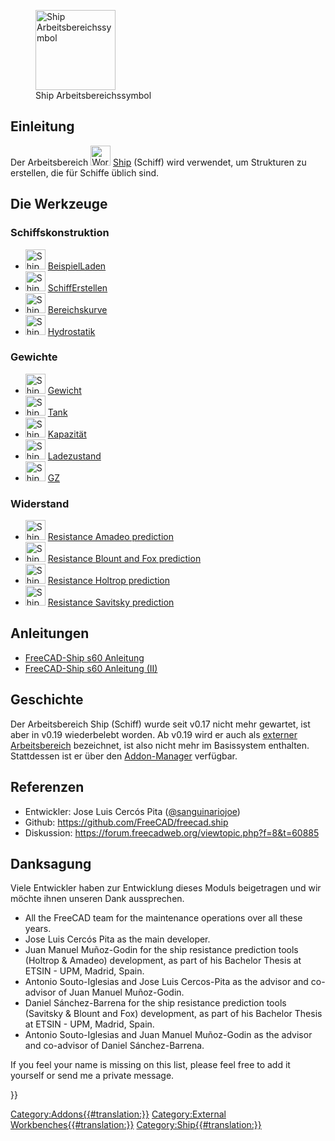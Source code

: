<languages/>

[[Image:Workbench_Ship.svg|thumb|128px|Ship Arbeitsbereichssymbol]]

{{TOCright}}

<span id="Introduction"></span>
==Einleitung==

Der Arbeitsbereich [[Image:Workbench_Ship.svg|32px]] [[Ship_Workbench/de|Ship]] (Schiff) wird verwendet, um Strukturen zu erstellen, die für Schiffe üblich sind.

<span id="The_Tools"></span>
==Die Werkzeuge==

<span id="Ship_Design"></span>
===Schiffskonstruktion===

* [[Image:Ship_LoadExample.svg|32px]] [[Ship_LoadExample/de|BeispielLaden]]
* [[Image:Ship_CreateShip.svg|32px]] [[Ship_CreateShip/de|SchiffErstellen]]
* [[Image:Ship_AreasCurve.svg|32px]] [[Ship_AreasCurve/de|Bereichskurve]]
* [[Image:Ship_Hydrostatics.svg|32px]] [[Ship_Hydrostatics/de|Hydrostatik]]

<span id="Weights"></span>
===Gewichte===

* [[Image:Ship_Weight.svg|32px]] [[Ship_Weight/de|Gewicht]]
* [[Image:Ship_Tank.svg|32px]] [[Ship_Tank/de|Tank]]
* [[Image:Ship_Capacity.svg|32px]] [[Ship_Capacity/de|Kapazität]]
* [[Image:Ship_LoadCondition.svg|32px]] [[Ship_LoadCondition/de|Ladezustand]]
* [[Image:Ship_GZ.svg|32px]] [[Ship_GZ/de|GZ]]

<span id="Resistance"></span>
===Widerstand===

* [[Image:Ship_ResistanceAmadeo.svg|32px]] [[Ship_ResistanceAmadeo/de|Resistance Amadeo prediction]]
* [[Image:Ship_ResistanceBlountFox.svg|32px]] [[Ship_ResistanceBlountFox/de|Resistance Blount and Fox prediction]]
* [[Image:Ship_ResistanceHoltrop.svg|32px]] [[Ship_ResistanceHoltrop/de|Resistance Holtrop prediction]]
* [[Image:Ship_ResistanceSavitsky.svg|32px]] [[Ship_ResistanceSavitsky/de|Resistance Savitsky prediction]]

<span id="Tutorials"></span>
==Anleitungen==

* [[FreeCAD-Ship_s60_tutorial/de|FreeCAD-Ship s60 Anleitung]]
* [[FreeCAD-Ship_s60_tutorial_(II)/de|FreeCAD-Ship s60 Anleitung (II)]]

<span id="History"></span>
==Geschichte==

Der Arbeitsbereich Ship (Schiff) wurde seit v0.17 nicht mehr gewartet, ist aber in v0.19 wiederbelebt worden. Ab v0.19 wird er auch als [[External_workbenches/de|externer Arbeitsbereich]] bezeichnet, ist also nicht mehr im Basissystem enthalten. Stattdessen ist er über den [[Std_AddonMgr/de|Addon-Manager]] verfügbar.

<span id="References"></span>
==Referenzen==

* Entwickler: Jose Luis Cercós Pita ([https://github.com/sanguinariojoe @sanguinariojoe])
* Github: https://github.com/FreeCAD/freecad.ship
* Diskussion: https://forum.freecadweb.org/viewtopic.php?f=8&t=60885

<span id="Acknowledgments"></span>
==Danksagung==

Viele Entwickler haben zur Entwicklung dieses Moduls beigetragen und wir möchte ihnen unseren Dank aussprechen.

* All the FreeCAD team for the maintenance operations over all these years.
* Jose Luis Cercós Pita as the main developer.
* Juan Manuel Muñoz-Godin for the ship resistance prediction tools (Holtrop & Amadeo) development, as part of his Bachelor Thesis at ETSIN - UPM, Madrid, Spain.
* Antonio Souto-Iglesias and Jose Luis Cercos-Pita as the advisor and co-advisor of Juan Manuel Muñoz-Godin.
* Daniel Sánchez-Barrena for the ship resistance prediction tools (Savitsky & Blount and Fox) development, as part of his Bachelor Thesis at ETSIN - UPM, Madrid, Spain.
* Antonio Souto-Iglesias and Juan Manuel Muñoz-Godin as the advisor and co-advisor of Daniel Sánchez-Barrena.

If you feel your name is missing on this list, please feel free to add it yourself or send me a private message.


{{Userdocnavi{{#translation:}}}}
[[Category:Addons{{#translation:}}]]
[[Category:External Workbenches{{#translation:}}]]
[[Category:Ship{{#translation:}}]]